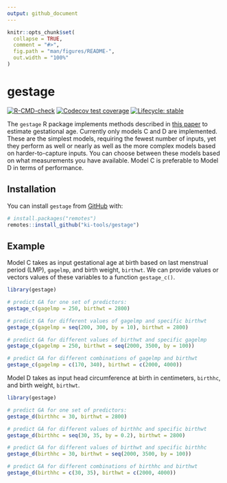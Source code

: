 ```yaml
---
output: github_document
---
```


<!-- README.md is generated from README.Rmd. Please edit that file -->

```r
knitr::opts_chunk$set(
  collapse = TRUE,
  comment = "#>",
  fig.path = "man/figures/README-",
  out.width = "100%"
)
```

# gestage

<!-- badges: start -->
[![R-CMD-check](https://github.com/ki-tools/gestage/actions/workflows/R-CMD-check.yaml/badge.svg)](https://github.com/ki-tools/gestage/actions/workflows/R-CMD-check.yaml)
[![Codecov test coverage](https://codecov.io/gh/ki-tools/gestage/branch/main/graph/badge.svg)](https://app.codecov.io/gh/ki-tools/gestage?branch=main)
[![Lifecycle: stable](https://img.shields.io/badge/lifecycle-stable-brightgreen.svg)](https://lifecycle.r-lib.org/articles/stages.html#stable)
<!-- badges: end -->

The `gestage` R package implements methods described in [this paper](https://www.ncbi.nlm.nih.gov/pmc/articles/PMC8438948/) to estimate gestational age. Currently only models C and D are implemented. These are the simplest models, requiring the fewest number of inputs, yet they perform as well or nearly as well as the more complex models based on harder-to-capture inputs. You can choose between these models based on what measurements you have available. Model C is preferable to Model D in terms of performance.

## Installation

You can install `gestage` from [GitHub](https://github.com/) with:

``` r
# install.packages("remotes")
remotes::install_github("ki-tools/gestage")
```

## Example

Model C takes as input gestational age at birth based on last menstrual period (LMP), `gagelmp`, and birth weight, `birthwt`. We can provide values or vectors values of these variables to a function `gestage_c()`.

```r
library(gestage)

# predict GA for one set of predictors:
gestage_c(gagelmp = 250, birthwt = 2800)

# predict GA for different values of gagelmp and specific birthwt
gestage_c(gagelmp = seq(200, 300, by = 10), birthwt = 2800)

# predict GA for different values of birthwt and specific gagelmp
gestage_c(gagelmp = 250, birthwt = seq(2000, 3500, by = 100))

# predict GA for different combinations of gagelmp and birthwt
gestage_c(gagelmp = c(170, 340), birthwt = c(2000, 4000))
```

Model D takes as input head circumference at birth in centimeters, `birthhc`, and birth weight, `birthwt`.

```r
library(gestage)

# predict GA for one set of predictors:
gestage_d(birthhc = 30, birthwt = 2800)

# predict GA for different values of birthhc and specific birthwt
gestage_d(birthhc = seq(30, 35, by = 0.2), birthwt = 2800)

# predict GA for different values of birthwt and specific birthhc
gestage_d(birthhc = 30, birthwt = seq(2000, 3500, by = 100))

# predict GA for different combinations of birthhc and birthwt
gestage_d(birthhc = c(30, 35), birthwt = c(2000, 4000))
```
